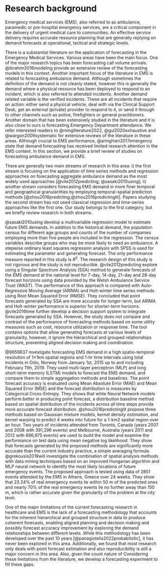 # Research background {#lit}
Emergency medical services (EMS), also referred to as ambulance, paramedic or pre-hospital emergency services, are a critical component in the delivery of urgent medical care to communities. An effective service delivery requires accurate resource planning that are generally replying on demand forecasts at operational, tactical and strategic levels.

There is a substantial literature on the application of forecasting in the Emergency Medical Services. Various areas have been the main focus. One of the major research topics has been forecasting call volume arrivals. @ibrahim2016modeling provide an extensive review of the forecasting models in this context. Another important focus of the literature in EMS is related to forecasting ambulance demand. Although sometimes the definition of the demand is not cleanly stated, however this is generally the demand where a physical resource has been deployed to respond to an incident, which is also referred to attended incidents. Another demand related variable is the verified incidents. These are all incidents that require an action: either send a physical vehicle, deal with via the Clinical Support Desk, get an external (private) provider to respond to it, or send it through to other channels such as police, firefighters or general practitioners. Another domain that has been extensively studied in the literature and it is also close to ours is forecasting Emergency Department attendance. We refer interested readers to @mingliterature2022, @gul2020exhaustive and @wargon2009systematic for extensive reviews of the literature in these areas. Although crucial to EMS performance, @aringhieri2017emergency state that demand forecasting has received limited research attention in the EMS context. In this section, we provide a brief review of studies on forecasting ambulance demand in EMS.

There are generally two main streams of research in this area: i) the first stream is focusing on the application of time series methods and regression approaches on forecasting aggregate ambulance demand as the most widely used approaches [@vile2012predicting; @sasaki2010using]; ii) another stream considers forecasting EMS demand in more finer temporal and geographical granularitties by employing temporal-spatial prediction methods [@zhou2016predicting;@zhou2016predictinglit]. Papers studying the second stream has not used classical regression and time-series approaches like the first one. Our study belongs to the first category, but we briefly review research in both streams. 

@sasaki2010using develop a multivariable regression model to estimate future EMS demands. In addition to the historical demand, the population census for different age groups and counts of the number of companies employing more than five people are included in the regression. The census variables describe groups who may be more likely to need an ambulance. A stepwise ordinary least squares regression analysis with SPSS is used for estimating the parameter and generating forecast. The only performance measure reported in this study is $R^2$. The research design of this study is not rigorous and the study is not reproducible. @vile2012predicting explore using a Singular Spectrum Analysis (SSA) method to generate forecasts of the EMS demand at the national level for 7-day, 14-day, 21-day and 28-day forecast horizons using data provided by the Welsh Ambulance Service Trust (WAST). The performance of this approach is compared with Auto-Regressive Moving Average (ARIMA) and Holt-winter time series methods using Root Mean Squared Error (RMSE). They concluded that point forecasts generated by SSA are more accurate for longer-term, but ARIMA and Holt-winter performance is superior for shorter-term horizons. @vile2016time further develop a decision support system to integrate forecasts generated by SSA. However, the study does not compare and contrast of the performance of forecasting methods based on some utility measures such as cost, resource utilization or response time. The tool contains options that allow generating forecasts at various levels of granularity, however, it ignore the hierarchical and grouped relationships structure, preventing  aligned decision making and coordination.

@9659837 investigate forecasting EMS demand in a high spatio-temporal resolution of 1×1km spatial regions and 1-hr time intervals using total incidents in Oslo, Norway from January 1st, 2015 up to and including February 11th, 2019. They used multi-layer perceptron (MLP) and long short-term memory (LSTM) models to forecast the EMS demand, and compare them to simple aggregation methods and baselines. The point forecast accuracy is evaluated using Mean Absolute Error (MAE) and Mean Squared Error (MSE) and the forecast distribution is measures by
Categorical Cross-Entropy. They shows that while Neural Network models perform better in producing point forecast, a distribution baseline method based on spatial distribution of the incidents across all time steps provide more accurate forecast distribution. @zhou2016predictinglit propose three methods based on Gaussian mixture models, kernel density estimation, and kernel warping to predict 4 weeks into future for a 1-km2 spatial region over an hour. Two years of incidents attended from Toronto, Canada (years 2007 and 2008 with 391,296 events) and Melbourne, Australia (years 2011 and 2012 with  696,975 events) are used to build the model and examine the  performance on test data using mean negative log likelihood. They show that forecasts generated by the proposed methods are significantly more accurate than the current industry practice,  a simple averaging formula. @grekousis2019will investigate the combination of spatial analysis methods with data mining techniques based on  an improved Hungarian algorithm and MLP neural network to identify the most likely locations of future emergency events. The proposed approach is tested using data of 2851 events attended by the EMS in Athens, Greece over 24 weeks. They show that 23.24% of real emergency events lie within 50 m of the predicted ones and nearly 70% of the real emergency events lie no further away than 150 m, which is rather accurate given the granularity of the problem at the city level.

One of the major limitations of the current forecasting research in healthcare and EMS is the lack of a forecasting methodology that accounts for the inherent hierarchical and grouped structure in data to produce coherent forecasts, enabling aligned planning and decision making and possibly forecast accuracy improvement by exploring the demand relationships between different levels. While this methodology has been developed over the past 10 years [@panagiotelis2022probabilistic], it has never been explored in this area. Additionally, we found that most research only deals with point forecast estimation and also reproducibility is still a major concern in this area. Also, given the count nature of Considering these limitations from the literature, we develop a forecasting experiment to fill these gaps.
